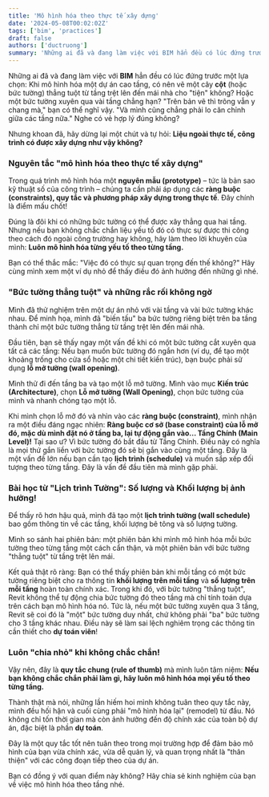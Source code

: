 ```yaml
---
title: 'Mô hình hóa theo thực tế xây dựng'
date: '2024-05-08T00:02:02Z'
tags: ['bim', 'practices']
draft: false
authors: ['ductruong']
summary: 'Những ai đã và đang làm việc với BIM hẳn đều có lúc đứng trước một lựa chọn: Khi mô hình hóa một dự án cao tầng, có nên vẽ một cây cột (hoặc bức tường) thẳng tuột từ tầng trệt lên đến mái nhà cho "tiện" không?'
---
```


Những ai đã và đang làm việc với **BIM** hẳn đều có lúc đứng trước một lựa chọn: Khi mô hình hóa một dự án cao tầng, có nên vẽ một cây **cột** (hoặc bức tường) thẳng tuột từ tầng trệt lên đến mái nhà cho "tiện" không? Hoặc một bức tường xuyên qua vài tầng chẳng hạn? "Trên bản vẽ thì trông vẫn y chang mà," bạn có thể nghĩ vậy. "Và mình cũng chẳng phải lo căn chỉnh giữa các tầng nữa." Nghe có vẻ hợp lý đúng không?

Nhưng khoan đã, hãy dừng lại một chút và tự hỏi: **Liệu ngoài thực tế, công trình có được xây dựng như vậy không?**

### Nguyên tắc "mô hình hóa theo thực tế xây dựng"

Trong quá trình mô hình hóa một **nguyên mẫu (prototype)** – tức là bản sao kỹ thuật số của công trình – chúng ta cần phải áp dụng các **ràng buộc (constraints), quy tắc và phương pháp xây dựng trong thực tế**. Đây chính là điểm mấu chốt!

Đúng là đôi khi có những bức tường có thể được xây thẳng qua hai tầng. Nhưng nếu bạn không chắc chắn liệu yếu tố đó có thực sự được thi công theo cách đó ngoài công trường hay không, hãy làm theo lời khuyên của mình: **Luôn mô hình hóa từng yếu tố theo từng tầng.**

Bạn có thể thắc mắc: "Việc đó có thực sự quan trọng đến thế không?" Hãy cùng mình xem một ví dụ nhỏ để thấy điều đó ảnh hưởng đến những gì nhé.

### "Bức tường thẳng tuột" và những rắc rối không ngờ

Mình đã thử nghiệm trên một dự án nhỏ với vài tầng và vài bức tường khác nhau. Để minh họa, mình đã "biến tấu" ba bức tường riêng biệt trên ba tầng thành chỉ một bức tường thẳng từ tầng trệt lên đến mái nhà.

Đầu tiên, bạn sẽ thấy ngay một vấn đề khi có một bức tường cắt xuyên qua tất cả các tầng: Nếu bạn muốn bức tường đó ngắn hơn (ví dụ, để tạo một khoảng trống cho cửa sổ hoặc một chi tiết kiến trúc), bạn buộc phải sử dụng **lỗ mở tường (wall opening)**.

Mình thử đi đến tầng ba và tạo một lỗ mở tường. Mình vào mục **Kiến trúc (Architecture)**, chọn **Lỗ mở tường (Wall Opening)**, chọn bức tường của mình và nhanh chóng tạo một lỗ.

Khi mình chọn lỗ mở đó và nhìn vào các **ràng buộc (constraint)**, mình nhận ra một điều đáng ngạc nhiên: **Ràng buộc cơ sở (base constraint) của lỗ mở đó, mặc dù mình đặt nó ở tầng ba, lại tự động gắn vào... Tầng Chính (Main Level)!** Tại sao ư? Vì bức tường đó bắt đầu từ Tầng Chính. Điều này có nghĩa là mọi thứ gắn liền với bức tường đó sẽ bị gắn vào cùng một tầng. Đây là một vấn đề lớn nếu bạn cần tạo **lịch trình (schedule)** và muốn sắp xếp đối tượng theo từng tầng. Đây là vấn đề đầu tiên mà mình gặp phải.

### Bài học từ "Lịch trình Tường": Số lượng và Khối lượng bị ảnh hưởng!

Để thấy rõ hơn hậu quả, mình đã tạo một **lịch trình tường (wall schedule)** bao gồm thông tin về các tầng, khối lượng bê tông và số lượng tường.

Mình so sánh hai phiên bản: một phiên bản khi mình mô hình hóa mỗi bức tường theo từng tầng một cách cẩn thận, và một phiên bản với bức tường "thẳng tuột" từ tầng trệt lên mái.

Kết quả thật rõ ràng: Bạn có thể thấy phiên bản khi mỗi tầng có một bức tường riêng biệt cho ra thông tin **khối lượng trên mỗi tầng** và **số lượng trên mỗi tầng** hoàn toàn chính xác. Trong khi đó, với bức tường "thẳng tuột", Revit không thể tự động chia bức tường đó theo tầng mà chỉ tính toán dựa trên cách bạn mô hình hóa nó. Tức là, nếu một bức tường xuyên qua 3 tầng, Revit sẽ coi đó là "một" bức tường duy nhất, chứ không phải "ba" bức tường cho 3 tầng khác nhau. Điều này sẽ làm sai lệch nghiêm trọng các thông tin cần thiết cho **dự toán viên**!

### Luôn "chia nhỏ" khi không chắc chắn!

Vậy nên, đây là **quy tắc chung (rule of thumb)** mà mình luôn tâm niệm: **Nếu bạn không chắc chắn phải làm gì, hãy luôn mô hình hóa mọi yếu tố theo từng tầng.**

Thành thật mà nói, những lần hiếm hoi mình không tuân theo quy tắc này, mình đều hối hận và cuối cùng phải "mô hình hóa lại" (remodel) từ đầu. Nó không chỉ tốn thời gian mà còn ảnh hưởng đến độ chính xác của toàn bộ dự án, đặc biệt là phần **dự toán**.

Đây là một quy tắc tốt nên tuân theo trong mọi trường hợp để đảm bảo mô hình của bạn vừa chính xác, vừa dễ quản lý, và quan trọng nhất là "thân thiện" với các công đoạn tiếp theo của dự án.

Bạn có đồng ý với quan điểm này không? Hãy chia sẻ kinh nghiệm của bạn về việc mô hình hóa theo tầng nhé.
